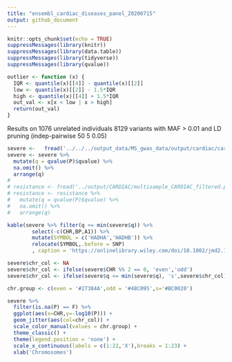 ```yaml
---
title: "ensembl_cardiac_diseases_panel_20200715"
output: github_document
---
```


```r
knitr::opts_chunk$set(echo = TRUE)
suppressMessages(library(knitr))
suppressMessages(library(data.table))
suppressMessages(library(tidyverse))
suppressMessages(library(qvalue))

outlier <- function (x) {
  IQR <- quantile(x)[[4]] - quantile(x)[[2]]
  low <- quantile(x)[[2]] - 1.5*IQR
  high <- quantile(x)[[4]] + 1.5*IQR
  out_val <- x[x < low | x > high]
  return(out_val)
}
```

Results on 1076 unrelated individuals
8129 variants with MAF > 0.01 and LD pruning (indep-pairwise 50 5 0.05)


```r
severe <-   fread('../../../output_data/MS_gwas_data/output/cardiac/cardiac_plink.assoc.logistic')
severe <- severe %>% 
  mutate(q = qvalue(P)$qvalue) %>% 
  na.omit() %>%
  arrange(q)
# 
# resistance <- fread('../output/CARDIAC/multisample_CARDIAC_filtered.pruned.resistance.assoc.logistic')
# resistance <- resistance %>% 
#   mutate(q = qvalue(P)$qvalue) %>% 
#   na.omit() %>%
#   arrange(q)
```

```r
kable(severe %>% filter(q <= min(severe$q)) %>%
        select(-c(CHR,BP,A1)) %>%
        mutate(SYMBOL = c('HADHA','HADHB')) %>%
        relocate(SYMBOL,.before = SNP)
        , caption = 'https://onlinelibrary.wiley.com/doi/10.1002/jmd2.12165')

```

```r
severe$chr_col <- NA
severe$chr_col <- ifelse(severe$CHR %% 2 == 0, 'even','odd')
severe$chr_col <- ifelse(severe$q <= min(severe$q), 's',severe$chr_col)

chr.group <- c(even = '#27384A',odd = '#48C095',s='#BC0020')

severe %>% 
  filter(is.na(P) == F) %>%
  ggplot(aes(x=CHR,y=-log10(P))) +
  geom_jitter(aes(col=chr_col)) +
  scale_color_manual(values = chr.group) +
  theme_classic() +
  theme(legend.position = 'none') +
  scale_x_continuous(labels = c(1:22,'X'),breaks = 1:23) +
  xlab('Chromosomes')
```